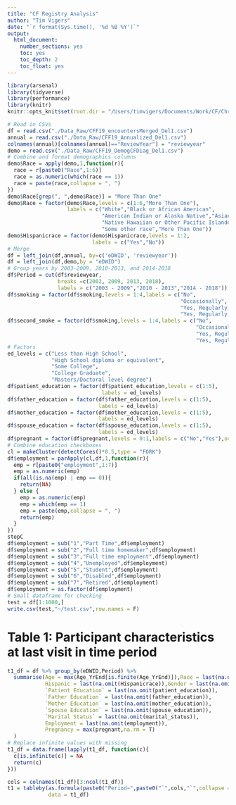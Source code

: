 ```yaml
---
title: "CF Registry Analysis"
author: "Tim Vigers"
date: "`r format(Sys.time(), '%d %B %Y')`"
output:
  html_document:
    number_sections: yes
    toc: yes
    toc_depth: 2
    toc_float: yes
---
```


```r
library(arsenal)
library(tidyverse)
library(performance)
library(knitr)
knitr::opts_knit$set(root.dir = "/Users/timvigers/Documents/Work/CF/Christine Chan/CF Registry")
```

```r
# Read in CSVs
df = read.csv("./Data_Raw/CFF19_encountersMerged_Del1.csv")
annual = read.csv("./Data_Raw/CFF19_Annualized_Del1.csv")
colnames(annual)[colnames(annual)=="ReviewYear"] = "reviewyear"
demo = read.csv("./Data_Raw/CFF19_DemogCFDiag_Del1.csv")
# Combine and format demographics columns 
demo$Race = apply(demo,1,function(r){
  race = r[paste0("Race",1:6)]
  race = as.numeric(which(race == 1))
  race = paste(race,collapse = ", ")
})
demo$Race[grep(", ",demo$Race)] = "More Than One"
demo$Race = factor(demo$Race,levels = c(1:6,"More Than One"),
                   labels = c("White","Black or African American",
                              "American Indian or Alaska Native","Asian",
                              "Native Hawaiian or Other Pacific Islander",
                              "Some other race","More Than One"))
demo$Hispanicrace = factor(demo$Hispanicrace,levels = 1:2,
                           labels = c("Yes","No"))
# Merge
df = left_join(df,annual, by=c('eDWID', 'reviewyear'))
df = left_join(df,demo,by = "eDWID")
# Group years by 2003-2009, 2010-2013, and 2014-2018
df$Period = cut(df$reviewyear,
                breaks =c(2002, 2009, 2013, 2018),
                labels = c("2003 - 2009","2010 - 2013","2014 - 2018"))
df$smoking = factor(df$smoking,levels = 1:4,labels = c("No",
                                                       "Occasionally",
                                                       "Yes, Regularly, less than 1 ppd",
                                                       "Yes, Regularly, 1 ppd or more"),ordered = T)
df$second_smoke = factor(df$smoking,levels = 1:4,labels = c("No",
                                                            "Occasionally",
                                                            "Yes, Regularly, less than 1 ppd",
                                                            "Yes, Regularly, 1 ppd or more"),ordered = T)
# Factors
ed_levels = c("Less than High School",
              "High School diploma or equivalent",
              "Some College",
              "College Graduate",
              "Masters/Doctoral level degree")
df$patient_education = factor(df$patient_education,levels = c(1:5),
                              labels = ed_levels)
df$father_education = factor(df$father_education,levels = c(1:5),
                             labels = ed_levels)
df$mother_education = factor(df$mother_education,levels = c(1:5),
                             labels = ed_levels)
df$spouse_education = factor(df$spouse_education,levels = c(1:5),
                             labels = ed_levels)
df$pregnant = factor(df$pregnant,levels = 0:1,labels = c("No","Yes"),ordered = T)
# Combine education checkboxes
cl = makeCluster(detectCores()*0.5,type = "FORK")
df$employment = parApply(cl,df,1,function(r){
  emp = r[paste0("employment",1:7)]
  emp = as.numeric(emp)
  if(all(is.na(emp) | emp == 0)){
    return(NA)
  } else {
    emp = as.numeric(emp)
    emp = which(emp == 1)
    emp = paste(emp,collapse = ", ")
    return(emp)
  }
})
stopC
df$employment = sub("1","Part Time",df$employment)
df$employment = sub("2","Full time homemaker",df$employment)
df$employment = sub("3","Full time employment",df$employment)
df$employment = sub("4","Unemployed",df$employment)
df$employment = sub("5","Student",df$employment)
df$employment = sub("6","Disabled",df$employment)
df$employment = sub("7","Retired",df$employment)
df$employment = as.factor(df$employment)
# Small dataframe for checking
test = df[1:1000,]
write.csv(test,"~/test.csv",row.names = F)
```

# Table 1: Participant characteristics at last visit in time period

```r
t1_df = df %>% group_by(eDWID,Period) %>% 
  summarise(Age = max(Age_YrEnd[is.finite(Age_YrEnd)]),Race = last(na.omit(Race)),
            Hispanic = last(na.omit(Hispanicrace)),Gender = last(na.omit(Gender)),
            `Patient Education` = last(na.omit(patient_education)),
            `Father Education` = last(na.omit(father_education)),
            `Mother Education` = last(na.omit(mother_education)),
            `Spouse Education` = last(na.omit(spouse_education)),
            `Marital Status` = last(na.omit(marital_status)),
            Employment = last(na.omit(employment)),
            Pregnancy = max(pregnant,na.rm = T)
  )
# Replace infinite values with missing
t1_df = data.frame(lapply(t1_df, function(c){
  c[is.infinite(c)] = NA
  return(c)
}))

cols = colnames(t1_df)[3:ncol(t1_df)]
t1 = tableby(as.formula(paste0("Period~",paste0("`",cols,"`",collapse = "+"))),
             data = t1_df)
```
